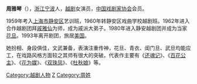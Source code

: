 {{BLP unsourced}}
{{tone|time=2012-05-26T19:38:09+00:00}}
'''周雅琴'''（{{bd|1946年}}），[[浙江|浙江]][[宁波|宁波]]人，[[越剧|越剧]]女演员，[[中国戏剧家协会|中国戏剧家协会]]会员。

1959年考入[[上海市|上海市]][[静安区|静安区]]艺训班，1960年转静安区戏曲学校越剧班。1962年进入合作越剧团拜[[戚雅仙|戚雅仙]]为师，成为戚派大弟子。1980年进入静安越剧团并成为当家[[花旦|花旦]]。1993年离开剧团，旅居[[美国|美国]]。

她扮相、身段俱佳，文武兼备，表演注重传神，花旦、青衣、闺门旦、武旦均能应工，在戏路风格方面较之其师有很大的突破。代表作主要有《[[还魂记|还魂记]]》、《[[百花公主|百花公主]]》、《[[花为媒|花为媒]]》、《[[双珠凤|双珠凤]]》、《[[杜秋娘|杜秋娘]]》等。

{{China-artist-stub}}
[[Category:越剧人物|Category:越剧人物]]
[[Category:宁波人|Z]]
[[Category:周姓|Category:周姓]]